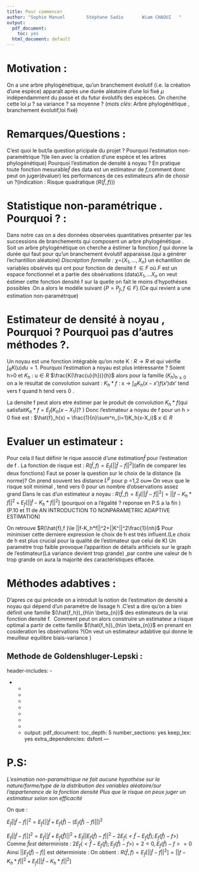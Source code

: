 ```yaml
---
title: Pour commencer 
author: "Sophie Manuel        Stéphane Sadio       Wiam CHAOUI   "
output:
  pdf_document: 
    toc: yes
  html_document: default
---
```


\newpage 

# Motivation :
On a une arbre phylogénétique, qu'un branchement évolutif (i.e. la création d'une espèce) apparaît après une durée aléatoire d'une loi fixé $\mu$ indépendamment du passé et du futur évolutifs des espèces. On cherche cette loi $\mu$ ? sa variance ? sa moyenne ?\newline
(*mots clés*: Arbre phylogénétique , branchement évolutif,loi fixé)

# Remarques/Questions :
C'est quoi le but/la question pricipale du projet ?\newline
Pourquoi l'estimation non-paramétrique ?(le lien avec la création d'une espèce et les arbres phylogénétique)\newline
Pourquoi l'estimation de densité à noyau ?\newline
En pratique toute fonction mesurable$\hat{f}$ des data est un estimateur de $f$,comment donc peut on juger(évaluer) les performances de ces estimateurs afin de choisir un ?(indication : Risque quadratique ($R(\hat{f},f)$))

# Statistique non-paramétrique . Pourquoi ? :
Dans notre cas on a des données observées quantitatives présenter par les successions de branchements qui composent un arbre phylogénétique .\newline
Soit un arbre phylogénétique on cherche a éstimer la fonction $f$ qui donne la durée qui faut pour qu'un branchement évolutif apparaisse.(qui a générer l'echantillon aléatoire)\newline
*Discréption formelle : * $\chi$={$X_1,...,X_n$} un échantillon de variables obsérvés qui ont pour fonction de densité f $\in F$ où $F$ est un espace fonctionnel et a partie des obsérvations (data)$X_1,...X_n$ on veut éstimer cette fonction densité f sur la quelle on fait le moins d'hypothéses possibles .On a alors le modéle suivant {$P={P_f,f\in F}$}.(Ce qui revient a une estimation non-paramétrque)

# Estimateur de densité à noyau , Pourquoi ? Pourquoi pas d'autres méthodes ?.

Un noyau est une fonction intégrable qu'on note K : $R\rightarrow  R$ et qui vérifie $\int_{ R } K(u)du=1$.\newline
Pourquoi l'estimation a noyau est plus intéressante ? \newline
Soient h>0 et $K_h$ : u$\in  R$ $\frac{K(\frac{u}{h})}{h}$ alors pour la famille $(K_h)_{h\ge0}$ on a le résultat de convolution suivant  : \newline
$K_h * f$ : x $\rightarrow$ $\int_{ R} K_h(x-x{'})f(x{'})dx{'}$ tend vers f quand h tend vers 0 .\newline

La densite f peut alors etre éstimer par le produit de convolution $K_h *f$(qui satisfait$K_h*f=E_f[K_h(x-X_1)]$? )\newline
Donc l'estimateur a noyau de f pour un h > 0 fixé est : \newline
$\hat{f}_h(x) = \frac{1}{n}\sum^n_{i=1}K_h(x-X_i)$ $x \in R$

# Evaluer un estimateur :

Pour cela il faut définir le rique associé d'une éstimation$\hat{f}$ pour l'estimation de f .\newline 
La fonction de risque est : \newline
$R(\hat{f},f)=E_f[||\hat{f}-f||^2 ]$(afin de comparer les deux fonctions) \newline
Faut se poser la question sur le choix de la distance (la norme)?\newline 
On prend souvent les distance $L^p$ pour p =1,2 ou$\infty$   \newline
On veux que le risque soit minimal , tend vers 0 pour un nombre d'observations assez grand \newline
Dans le cas d'un estimateur a noyau : \newline 
$R(\hat{f},f)=E_f[||\hat{f}-f||^2 ] = ||f-K_h*f ||^2 + E_f[||\hat{f}-K_h*f ||^2]$ (pourquoi on a l'égalité ? reponse en P.S a la fin )\newline
(P.10 et 11 de AN INTRODUCTION TO NONPARAMETRIC
ADAPTIVE ESTIMATION) \newline

On retrouve $R(\hat{f},f )\le ||f-K_h*f||^2+||K^||^2\frac{1}{nh}$ \newline
Pour minimiser cette derniere expression le choix de h est trés influent.(Le choix de h  est plus crucial pour la qualité de l'estimateur que celui de K) \newline
Un paramétre trop faible provoque l'apparition de détails artificiels sur le graph de l'estimateur(La variance devient trop grande) ,par contre une valeur de h trop grande on aura la majorité des caractéristiques  éffacée. \newline

# Méthodes adabtives :

D'apres ce qui précede on a introduit la notion de l'estimation de densité a noyau qui dépend d'un paramétre de lissage h .C'est a dire qu'on a bien définit une famille $(\hat{f_h})_{h\in \beta_{n}}$ des estimateurs de la vrai fonction densité f. \newline
Comment peut on alors construire un estimateur a risque optimal a partir de cette famille $(\hat{f_h})_{h\in \beta_{n}}$ en prenant en cosideration les obsérvations ?(On veut un estimateur adabtive qui donne le meuilleur equilibre biais-variance ) \newline

## Methode de Goldenshluger-Lepski :



header-includes:
  - \usepackage{fancyhdr}
  - \pagestyle{fancy}
  - \fancyhead[L]{Démocraties et dictatures}
  - \fancyhead[R]{\emph{M1 - Biostatistique}}
  - \usepackage{dsfont}
  - \usepackage{subfig}
  - \usepackage{amsmath}
  - \usepackage{amssymb}
  - \usepackage{amsthm}
  - \usepackage{amsmath}
output:
  pdf_document: 
    toc_depth: 5
    number_sections: yes
    keep_tex: yes
    extra_dependencies: dsfont
---
\newtheorem{definition}{Définition}
\newtheorem{exemple}{Exemple}
\newtheorem{corollary}{Corollaire}
\newtheorem*{proposition}{Proposition}
\newtheorem{lemma}{Lemme}
\newtheorem*{demonstration}{Démonstration}
\newtheorem{remark}{Remarque}
\newtheorem{propetie}{Propriété}
\newpage
\tableofcontents
\newpage





# P.S:
*L'esimation non-paramétrique ne fait aucune hypothése sur la nature/forme/type de la distribution des variables aléatoire/sur l'appartenance de la fonction densité * \newline
*Plus que le risque on peux juger un estimateur selon son efficacité* \newline

On que :\newline 


$E_f||\hat{f}-f ||^2 = E_f[||\hat{f}+E_f(\hat{f} )-(E_f(\hat{f} )-f)|| ]^2$ \newline

$E_f||\hat{f}-f ||]^2 = E_f||\hat{f}+E_f(\hat{f} )||^2 +E_f||E_f(\hat{f} )-f|| ^2 - 2 E_f(<\hat{f}-E_f(\hat{f});E_f(\hat{f})-f>)$ \newline
Comme $\hat{f} est$ déterministe : \newline 
$2E_f(<\hat{f}-E_f(\hat{f});E_f(\hat{f})-f>)=2<0,E_f(\hat{f})-f>=0$
Ainsi $||E_f(\hat{f} )-f||$ est déterministe : \newline
On obtient :\newline
$R(\hat{f},f)=E_f[||\hat{f}-f||^2 ] = ||f-K_h*f ||^2 + E_f[||\hat{f}-K_h*f||^2]$


